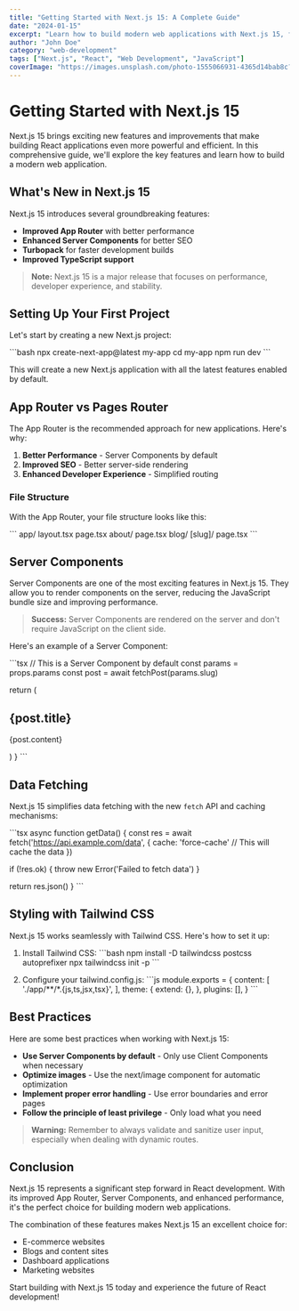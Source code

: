 ```yaml
---
title: "Getting Started with Next.js 15: A Complete Guide"
date: "2024-01-15"
excerpt: "Learn how to build modern web applications with Next.js 15, featuring the new App Router, Server Components, and improved performance."
author: "John Doe"
category: "web-development"
tags: ["Next.js", "React", "Web Development", "JavaScript"]
coverImage: "https://images.unsplash.com/photo-1555066931-4365d14bab8c?w=1200&h=630&fit=crop"
---
```


# Getting Started with Next.js 15

Next.js 15 brings exciting new features and improvements that make building React applications even more powerful and efficient. In this comprehensive guide, we'll explore the key features and learn how to build a modern web application.

## What's New in Next.js 15

Next.js 15 introduces several groundbreaking features:

- **Improved App Router** with better performance
- **Enhanced Server Components** for better SEO
- **Turbopack** for faster development builds
- **Improved TypeScript support**

> **Note:** Next.js 15 is a major release that focuses on performance, developer experience, and stability.

## Setting Up Your First Project

Let's start by creating a new Next.js project:

\`\`\`bash
npx create-next-app@latest my-app
cd my-app
npm run dev
\`\`\`

This will create a new Next.js application with all the latest features enabled by default.

## App Router vs Pages Router

The App Router is the recommended approach for new applications. Here's why:

1. **Better Performance** - Server Components by default
2. **Improved SEO** - Better server-side rendering
3. **Enhanced Developer Experience** - Simplified routing

### File Structure

With the App Router, your file structure looks like this:

\`\`\`
app/
  layout.tsx
  page.tsx
  about/
    page.tsx
  blog/
    [slug]/
      page.tsx
\`\`\`

## Server Components

Server Components are one of the most exciting features in Next.js 15. They allow you to render components on the server, reducing the JavaScript bundle size and improving performance.

> **Success:** Server Components are rendered on the server and don't require JavaScript on the client side.

Here's an example of a Server Component:

\`\`\`tsx
// This is a Server Component by default
  const params = props.params
  const post = await fetchPost(params.slug)
  
  return (
    <article>
      <h1>{post.title}</h1>
      <p>{post.content}</p>
    </article>
  )
}
\`\`\`

## Data Fetching

Next.js 15 simplifies data fetching with the new `fetch` API and caching mechanisms:

\`\`\`tsx
async function getData() {
  const res = await fetch('https://api.example.com/data', {
    cache: 'force-cache' // This will cache the data
  })
  
  if (!res.ok) {
    throw new Error('Failed to fetch data')
  }
  
  return res.json()
}
\`\`\`

## Styling with Tailwind CSS

Next.js 15 works seamlessly with Tailwind CSS. Here's how to set it up:

1. Install Tailwind CSS:
\`\`\`bash
npm install -D tailwindcss postcss autoprefixer
npx tailwindcss init -p
\`\`\`

2. Configure your tailwind.config.js:
\`\`\`js
module.exports = {
  content: [
    './app/**/*.{js,ts,jsx,tsx}',
  ],
  theme: {
    extend: {},
  },
  plugins: [],
}
\`\`\`

## Best Practices

Here are some best practices when working with Next.js 15:

- **Use Server Components by default** - Only use Client Components when necessary
- **Optimize images** - Use the next/image component for automatic optimization
- **Implement proper error handling** - Use error boundaries and error pages
- **Follow the principle of least privilege** - Only load what you need

> **Warning:** Remember to always validate and sanitize user input, especially when dealing with dynamic routes.

## Conclusion

Next.js 15 represents a significant step forward in React development. With its improved App Router, Server Components, and enhanced performance, it's the perfect choice for building modern web applications.

The combination of these features makes Next.js 15 an excellent choice for:
- E-commerce websites
- Blogs and content sites
- Dashboard applications
- Marketing websites

Start building with Next.js 15 today and experience the future of React development!
